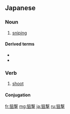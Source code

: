 {{also|狙擊}}
==Japanese==
{{ja-kanjitab|そ|げき|yomi=o}}

===Noun===
{{ja-noun|そげき}}

# [[sniping]]

====Derived terms====
* {{ja-r|狙撃手|そげきしゅ}}
* {{ja-r|狙撃銃|そげきじゅう}}

===Verb===
{{ja-verb-suru|そげき}}

# [[shoot]]

====Conjugation====
{{ja-suru|そげき}}

[[fr:狙撃]]
[[mg:狙撃]]
[[ja:狙撃]]
[[ru:狙撃]]